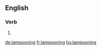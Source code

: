 ==English==

===Verb===
{{head|en}}

# {{present participle of|lampoon|lang=en}}

[[de:lampooning]]
[[fr:lampooning]]
[[hu:lampooning]]